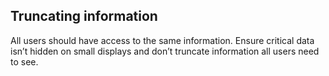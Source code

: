 ## Truncating information

All users should have access to the same information. Ensure critical data isn’t hidden on small displays and don’t truncate information all users need to see.
